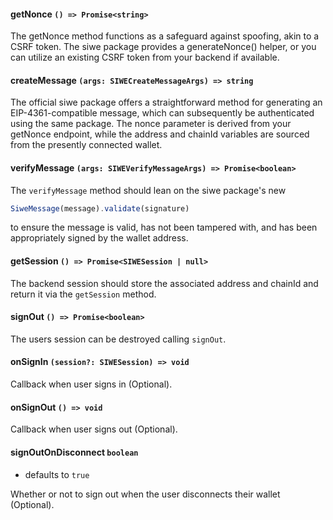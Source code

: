 #### getNonce `() => Promise<string>`

The getNonce method functions as a safeguard against spoofing, akin to a CSRF token. The siwe package provides a generateNonce() helper, or you can utilize an existing CSRF token from your backend if available.

#### createMessage `(args: SIWECreateMessageArgs) => string`

The official siwe package offers a straightforward method for generating an EIP-4361-compatible message, which can subsequently be authenticated using the same package. The nonce parameter is derived from your getNonce endpoint, while the address and chainId variables are sourced from the presently connected wallet.

#### verifyMessage `(args: SIWEVerifyMessageArgs) => Promise<boolean>`

The `verifyMessage` method should lean on the siwe package's new

```js
SiweMessage(message).validate(signature)
```

to ensure the message is valid, has not been tampered with, and has been appropriately signed by the wallet address.

#### getSession `() => Promise<SIWESession | null>`

The backend session should store the associated address and chainId and return it via the `getSession` method.

#### signOut `() => Promise<boolean>`

The users session can be destroyed calling `signOut`.

#### onSignIn `(session?: SIWESession) => void`

Callback when user signs in (Optional).

#### onSignOut `() => void`

Callback when user signs out (Optional).

#### signOutOnDisconnect `boolean`

- defaults to `true`

Whether or not to sign out when the user disconnects their wallet (Optional).